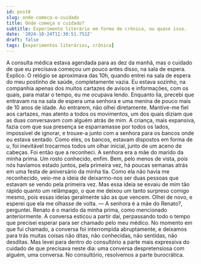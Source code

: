 ```yaml
---
id: post8
slug: onde-comeca-o-cuidado
title: Onde começa o cuidado?
subtitle: Experimento literário em forma de crônica, ou quase isso.
date: '2024-10-24T11:30:51.751Z'
draft: false
tags: [experimentos literários, crônica]
---
```


A consulta médica estava agendada para as dez da manhã, mas o cuidado de que eu precisava
começou um pouco antes disso, na sala de espera. Explico. O relógio se aproximava das 10h, 
quando entrei na sala de espera do meu postinho de saúde, completamente vazia.
Eu estava sozinho, na companhia apenas dos muitos cartazes de avisos e informações,
com os quais, para matar o tempo, eu me ocupava lendo. Enquanto lia, 
precebi que entravam na na sala de espera uma senhora e uma menina de pouco mais de 10 anos
de idade. Ao entrarem, não olhei diretamente. Mantive-me fiel aos cartazes, mas 
atento a todos os movimentos, um dos quais diziam que as duas 
conversavam com alguém atrás de mim. A criança, mais expansiva, fazia com que sua 
presença se esparramasse por todos os lados, impossível de ignorar, 
e trouxe-a junto com a senhora para os bancos onde eu estava sentado. 
Como eles, os bancos, estavam dispostos em forma de _u_, foi inevitável
trocarmos todos um olhar inicial, junto de um aceno de cabeças. Foi então que a reconheci. 
A senhora era a mãe do marido da minha prima. Um rosto conhecido, enfim. 
Bem, pelo menos de vista, pois nós havíamos estado juntos, pela primeira vez, 
há poucas semanas atrás em uma festa de aniversário da minha tia. 
Como ela não havia me reconhecido, veio-me a ideia de deixarmo-nos ser duas
pessoas que estavam se vendo pela primeira vez. Mas essa ideia se esvaiu de mim tão
rápido quanto um relâmpago, o que me deixou um tanto surpreso comigo mesmo, pois
essas ideias geralmente são as que vencem. Olhei de novo, e esperei que ela me olhasse de volta. 
— A senhora é a mãe do Renato?, perguntei.
Renato é o marido da minha prima, como mencionado anteriormente. 
A conversa esticou a partir daí, perpassando todo o tempo que 
precisei esperar para ser chamado pelo meu médico. No momento em que fui chamado, a conversa 
foi interrompida abruptamente, e deixamos para trás muitas coisas não ditas, não conhecidas,
não sentidas, não desditas. Mas levei para dentro do consultório a parte mais expressiva
do cuidado de que precisava neste dia: uma conversa despretensiosa com alguém, uma conversa. 
No consultório, resolvemos a parte burocrática.


